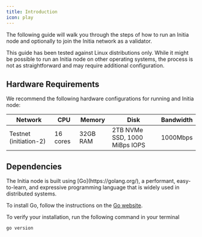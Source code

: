 ```yaml
---
title: Introduction
icon: play
---
```


The following guide will walk you through the steps of how to run an Initia node and optionally to join the Initia network as a validator.

<Warning>
  This guide has been tested against Linux distributions only. While it might be possible to run an
  Initia node on other operating systems, the process is not as straightforward and may require
  additional configuration.
</Warning>

## Hardware Requirements

We recommend the following hardware configurations for running and Initia node:

| Network                | CPU      | Memory   | Disk                          | Bandwidth |
| ---------------------- | -------- | -------- | ----------------------------- | --------- |
| Testnet (initiation-2) | 16 cores | 32GB RAM | 2TB NVMe SSD, 1000 MiBps IOPS | 1000Mbps  |

## Dependencies

<Accordion title="Install Go (v1.22)" icon="golang">
The Initia node is built using [Go](https://golang.org/), a performant, easy-to-learn, and expressive programming language that is widely used in distributed systems.

To install Go, follow the instructions on the [Go website](https://golang.org/doc/install).

To verify your installation, run the following command in your terminal

```bash
go version
```

</Accordion>
